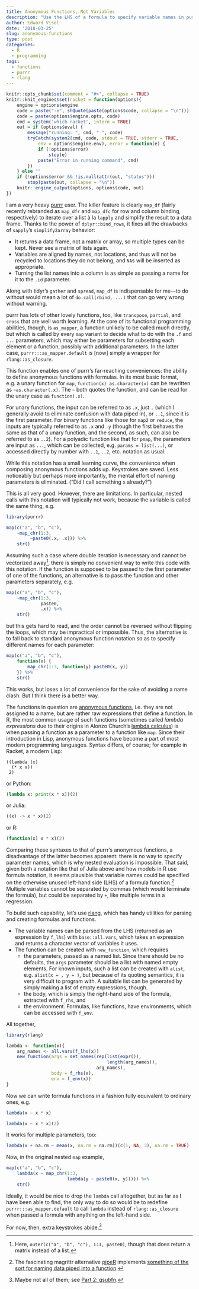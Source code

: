 ```yaml
---
title: Anonymous Functions, Not Variables
description: "Use the LHS of a formula to specify variable names in purrr-style lambda functions"
author: Edward Visel
date: '2018-03-25'
slug: anonymous-functions
type: post
categories:
  - R
  - programming
tags:
  - functions
  - purrr
  - rlang
---
```


```r
knitr::opts_chunk$set(comment = "#>", collapse = TRUE)
knitr::knit_engines$set(racket = function(options){
    engine = options$engine
    code = paste("-e", shQuote(paste(options$code, collapse = "\n")))
    code = paste(options$engine.opts, code)
    cmd = system('which racket', intern = TRUE)
    out = if (options$eval) {
        message("running: ", cmd, " ", code)
        tryCatch(system2(cmd, code, stdout = TRUE, stderr = TRUE, 
            env = options$engine.env), error = function(e) {
            if (!options$error) 
                stop(e)
            paste("Error in running command", cmd)
        })
    } else ""
    if (!options$error && !is.null(attr(out, "status"))) 
        stop(paste(out, collapse = "\n"))
    knitr::engine_output(options, options$code, out)
})
```

I am a very heavy [purrr](https://github.com/tidyverse/purrr) user. The killer 
feature is clearly `map_df` (fairly recently rebranded as `map_dfr` and 
`map_dfc` for row and column binding, respectively) to iterate over a list à la 
`lapply` and simplify the result to a data frame. Thanks to the power of 
`dplyr::bind_rows`, it fixes all the drawbacks of `sapply`'s `simplify2array` 
behavior:

* It returns a data frame, not a matrix or array, so multiple types can be 
  kept. Never see a matrix of lists again.
* Variables are aligned by names, not locations, and thus will not be recycled 
  to locations they do not belong, and `NA`s will be inserted as appropriate.
* Turning the list names into a column is as simple as passing a name for it to 
  the `.id` parameter.
  
Along with tidyr's `gather` and `spread`, `map_df` is indispensable for me—to 
do without would mean a lot of `do.call(rbind, ...)` that can go very wrong 
without warning.

purrr has lots of other lovely functions, too, like `transpose`, `partial`, and 
`cross` that are well worth learning. At the core of its functional programming 
abilities, though, is `as_mapper`, a function unlikely to be called much 
directly, but which is called by every `map` variant to decide what to do with 
the `.f` and `...` parameters, which may either be parameters for subsetting 
each element or a function, possibly with additional parameters. In the latter 
case, `purrr:::as_mapper.default` is [now] simply a wrapper for 
`rlang::as_closure`.

This function enables one of purrr's far-reaching conveniences: the ability to 
define anonymous functions with formulas. In its most basic format, e.g. a 
unary function for `map`, `function(x) as.character(x)` can be rewritten as 
`~as.character(.x)`. The `~` both quotes the function, and can be read for the 
unary case as `function(.x)`. 

For unary functions, the input can be referred to as `.x`, just `.` (which I
generally avoid to eliminate confusion with data piped in), or `..1`, since it
is the first parameter. For binary functions like those for `map2` or `reduce`,
the inputs are typically referred to as `.x` and `.y` (though the first behaves
the same as that of a unary function, and the second, as such, can also be
referred to as `..2`). For a polyadic function like that for `pmap`, the
parameters are input as `...`, which can be collected, e.g. `params =
list(...)`, or accessed directly by number with `..1`, `..2`, etc. notation as
usual.

While this notation has a small learning curve, the convenience when composing 
anonymous functions adds up. Keystrokes are saved. Less noticeably but perhaps 
more importantly, the mental effort of naming parameters is eliminated. ("Did I 
call something `x` already?")

This is all very good. However, there are limitations. In particular, nested 
calls with this notation will typically not work, because the variable is called 
the same thing, e.g.

```r
library(purrr)

map(c("a", "b", "c"), 
    ~map_chr(1:3, 
         ~paste0(.x, .x))) %>% 
    str()
```
Assuming such a case where double iteration is necessary and cannot be
vectorized away^[Here, `outer(c("a", "b", "c"), 1:3, paste0)`, though that does
return a matrix instead of a list.], there is simply no convenient way to write
this code with this notation. If the function is supposed to be passed to the
first parameter of one of the functions, an alternative is to pass the function
and other parameters separately, e.g.

```r
map(c("a", "b", "c"), 
    ~map_chr(1:3, 
             paste0, 
             .x)) %>% 
    str()
```
but this gets hard to read, and the order cannot be reversed without flipping 
the loops, which may be impractical or impossible. Thus, the alternative is to 
fall back to standard anonymous function notation so as to specify different 
names for each parameter:

```r
map(c("a", "b", "c"), 
    function(x) {
        map_chr(1:3, function(y) paste0(x, y))
    }) %>% 
    str()
```
This works, but loses a lot of convenience for the sake of avoiding a name clash. 
But I think there is a better way.

The functions in question are [anonymous
functions](https://en.wikipedia.org/wiki/Anonymous_function), i.e. they are not
assigned to a name, but are rather raw expressions that define a function. In R,
the most common usage of such functions (sometimes called _lambda expressions_
due to their origins in Alonzo Church's [lambda
calculus](https://en.wikipedia.org/wiki/Lambda_calculus)) is when passing a
function as a parameter to a function like `map`. Since their introduction in
Lisp, anonymous functions have become a part of most modern programming
languages. Syntax differs, of course; for example in Racket, a modern Lisp:

```racket
((lambda (x) 
  (* x x)) 
 2)
```

or Python:
```python
(lambda x: print(x * x))(2)
```

or Julia:
```julia
((x) -> x * x)(2)
```

or R:
```r
(function(x) x * x)(2)
```

Comparing these syntaxes to that of purrr's anonymous functions, a disadvantage
of the latter becomes apparent: there is no way to specify parameter names,
which is why nested evaluation is impossible. That said, given both a notation
like that of Julia above and how models in R use formula notation, it seems
plausible that variable names could be specified on the otherwise unused
left-hand side (LHS) of a formula function.^[The fascinating magrittr
alternative [pipeR](https://github.com/renkun-ken/pipeR) implements [something
of the sort for naming data piped into a 
function](https://renkun-ken.github.io/pipeR-tutorial/Pipe-operator/Pipe-by-formula.html).]
Multiple variables cannot be separated by commas (which would terminate the
formula), but could be separated by `+`, like multiple terms in a regression.

To build such capability, let's use [rlang](https://github.com/tidyverse/rlang), 
which has handy utilities for parsing and creating formulas and functions. 

* The variable names can be parsed from the LHS (returned as an expression by 
  `f_lhs`) with `base::all.vars`, which takes an expression and returns a 
  character vector of variables it uses.
* The function can be created with `new_function`, which requires
  * the parameters, passed as a named list. Since there should be no defaults, 
    the `args` parameter should be a list with named empty elements. For known 
    inputs, such a list can be created with `alist`, e.g. `alist(x = , y = )`, 
    but because of its quoting semantics, it is very difficult to program with. 
    A suitable list can be generated by simply making a list of empty 
    expressions, though.
  * the body, which is simply the right-hand side of the formula, extracted 
    with `f_rhs`, and 
  * the environment. Formulas, like functions, have environments, which can be 
    accessed with `f_env`.
    
All together,

```r
library(rlang)

lambda <- function(x){
    arg_names <- all.vars(f_lhs(x))
    new_function(args = set_names(rep(list(expr()), 
                                      length(arg_names)), 
                                  arg_names), 
                 body = f_rhs(x), 
                 env = f_env(x))
}
```

Now we can write formula functions in a fashion fully equivalent to ordinary 
ones, e.g.
```r
lambda(x ~ x * x)

lambda(x ~ x * x)(2)
```

It works for multiple parameters, too:
```r
lambda(x + na.rm ~ mean(x, na.rm = na.rm))(c(1, NA, 3), na.rm = TRUE)
```

Now, in the original nested `map` example, 
```r
map(c("a", "b", "c"), 
    lambda(x ~ map_chr(1:3, 
                       lambda(y ~ paste0(x, y))))) %>% 
    str()
```

Ideally, it would be nice to drop the `lambda` call altogether, but as far as I 
have been able to find, the only way to do so would be to redefine 
`purrr:::as_mapper.default` to call `lambda` instead of `rlang::as_closure` 
when passed a formula with anything on the left-hand side.

For now, then, extra keystrokes abide.^[Maybe not all of them; see 
[Part 2: gsubfn](/blog/anonymous-functions-2).]


